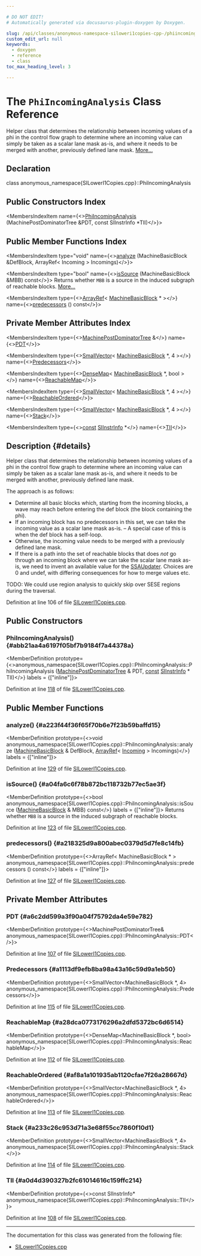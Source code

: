 ```yaml
---

# DO NOT EDIT!
# Automatically generated via docusaurus-plugin-doxygen by Doxygen.

slug: /api/classes/anonymous-namespace-siloweri1copies-cpp-/phiincominganalysis
custom_edit_url: null
keywords:
  - doxygen
  - reference
  - class
toc_max_heading_level: 3

---
```





# The `PhiIncomingAnalysis` Class Reference

<DoxygenPage pluginConfig={pluginConfig}>

Helper class that determines the relationship between incoming values of a phi in the control flow graph to determine where an incoming value can simply be taken as a scalar lane mask as-is, and where it needs to be merged with another, previously defined lane mask. <a href="#details">More...</a>

## Declaration

<CodeBlock>class anonymous_namespace{SILowerI1Copies.cpp}::PhiIncomingAnalysis</CodeBlock>

## Public Constructors Index

<MembersIndex>

<MembersIndexItem
  name={<><a href="#abb21aa4a6197f05bf7b9184f7a44378a">PhiIncomingAnalysis</a> (MachinePostDominatorTree &amp;PDT, const SIInstrInfo &#42;TII)</>}>
</MembersIndexItem>

</MembersIndex>

## Public Member Functions Index

<MembersIndex>

<MembersIndexItem
  type="void"
  name={<><a href="#a223f44f36f65f70b6e7f23b59baffd15">analyze</a> (MachineBasicBlock &amp;DefBlock, ArrayRef&lt; Incoming &gt; Incomings)</>}>
</MembersIndexItem>

<MembersIndexItem
  type="bool"
  name={<><a href="#a04fa6c6f78b872bc118732b77ec5ae3f">isSource</a> (MachineBasicBlock &amp;MBB) const</>}>
Returns whether <code>MBB</code> is a source in the induced subgraph of reachable blocks. <a href="#a04fa6c6f78b872bc118732b77ec5ae3f">More...</a>
</MembersIndexItem>

<MembersIndexItem
  type={<><a href="/docs/api/classes/llvm/arrayref">ArrayRef</a>&lt; <a href="/docs/api/classes/llvm/machinebasicblock">MachineBasicBlock</a> &#42; &gt;</>}
  name={<><a href="#a218325d9a800abec0379d5d7fe8c14fb">predecessors</a> () const</>}>
</MembersIndexItem>

</MembersIndex>

## Private Member Attributes Index

<MembersIndex>

<MembersIndexItem
  type={<><a href="/docs/api/classes/llvm/machinepostdominatortree">MachinePostDominatorTree</a> &amp;</>}
  name={<><a href="#a6c2dd599a3f90a04f75792da4e59e782">PDT</a></>}>
</MembersIndexItem>

<MembersIndexItem
  type={<><a href="/docs/api/classes/llvm/smallvector">SmallVector</a>&lt; <a href="/docs/api/classes/llvm/machinebasicblock">MachineBasicBlock</a> &#42;, 4 &gt;</>}
  name={<><a href="#a1113df9efb8ba98a43a16c59d9a1eb50">Predecessors</a></>}>
</MembersIndexItem>

<MembersIndexItem
  type={<><a href="/docs/api/classes/llvm/densemap">DenseMap</a>&lt; <a href="/docs/api/classes/llvm/machinebasicblock">MachineBasicBlock</a> &#42;, bool &gt;</>}
  name={<><a href="#a28dca0773176296a2dfd5372bc6d6514">ReachableMap</a></>}>
</MembersIndexItem>

<MembersIndexItem
  type={<><a href="/docs/api/classes/llvm/smallvector">SmallVector</a>&lt; <a href="/docs/api/classes/llvm/machinebasicblock">MachineBasicBlock</a> &#42;, 4 &gt;</>}
  name={<><a href="#af8a1a101935ab1120cfae7f26a28667d">ReachableOrdered</a></>}>
</MembersIndexItem>

<MembersIndexItem
  type={<><a href="/docs/api/classes/llvm/smallvector">SmallVector</a>&lt; <a href="/docs/api/classes/llvm/machinebasicblock">MachineBasicBlock</a> &#42;, 4 &gt;</>}
  name={<><a href="#a233c26c953d71a3e68f55cc7860f10d1">Stack</a></>}>
</MembersIndexItem>

<MembersIndexItem
  type={<><a href="/docs/api/files/lib/lib/target/lib/target/aarch64/aarch64promoteconstant-cpp/#a90f8350fecae261c25be85d38b451bff">const</a> <a href="/docs/api/classes/llvm/siinstrinfo">SIInstrInfo</a> &#42;</>}
  name={<><a href="#a0d4d390327b2fc61014616c159ffc214">TII</a></>}>
</MembersIndexItem>

</MembersIndex>

## Description {#details}

Helper class that determines the relationship between incoming values of a phi in the control flow graph to determine where an incoming value can simply be taken as a scalar lane mask as-is, and where it needs to be merged with another, previously defined lane mask.

The approach is as follows:
<ul>
<li>Determine all basic blocks which, starting from the incoming blocks, a wave may reach before entering the def block (the block containing the phi).</li>
<li>If an incoming block has no predecessors in this set, we can take the incoming value as a scalar lane mask as-is. – A special case of this is when the def block has a self-loop.</li>
<li>Otherwise, the incoming value needs to be merged with a previously defined lane mask.</li>
<li>If there is a path into the set of reachable blocks that does <em>not</em> go through an incoming block where we can take the scalar lane mask as-is, we need to invent an available value for the <a href="/docs/api/classes/llvm/ssaupdater">SSAUpdater</a>. Choices are 0 and undef, with differing consequences for how to merge values etc.</li>
</ul>


TODO: We could use region analysis to quickly skip over SESE regions during the traversal.

Definition at line 106 of file <a href="/docs/api/files/lib/lib/target/lib/target/amdgpu/siloweri1copies-cpp">SILowerI1Copies.cpp</a>.

<SectionDefinition>

## Public Constructors

### PhiIncomingAnalysis() {#abb21aa4a6197f05bf7b9184f7a44378a}

<MemberDefinition
  prototype={<>anonymous&#95;namespace&#123;SILowerI1Copies.cpp&#125;::PhiIncomingAnalysis::PhiIncomingAnalysis (<a href="/docs/api/classes/llvm/machinepostdominatortree">MachinePostDominatorTree</a> &amp; PDT, <a href="/docs/api/files/lib/lib/target/lib/target/aarch64/aarch64promoteconstant-cpp/#a90f8350fecae261c25be85d38b451bff">const</a> <a href="/docs/api/classes/llvm/siinstrinfo">SIInstrInfo</a> &#42; TII)</>}
  labels = {["inline"]}>

Definition at line <a href="/docs/api/files/lib/lib/target/lib/target/amdgpu/siloweri1copies-cpp/#l00118">118</a> of file <a href="/docs/api/files/lib/lib/target/lib/target/amdgpu/siloweri1copies-cpp">SILowerI1Copies.cpp</a>.
</MemberDefinition>

</SectionDefinition>

<SectionDefinition>

## Public Member Functions

### analyze() {#a223f44f36f65f70b6e7f23b59baffd15}

<MemberDefinition
  prototype={<>void anonymous&#95;namespace&#123;SILowerI1Copies.cpp&#125;::PhiIncomingAnalysis::analyze (<a href="/docs/api/classes/llvm/machinebasicblock">MachineBasicBlock</a> &amp; DefBlock, <a href="/docs/api/classes/llvm/arrayref">ArrayRef</a>&lt; <a href="/docs/api/structs/llvm/incoming">Incoming</a> &gt; Incomings)</>}
  labels = {["inline"]}>

Definition at line <a href="/docs/api/files/lib/lib/target/lib/target/amdgpu/siloweri1copies-cpp/#l00129">129</a> of file <a href="/docs/api/files/lib/lib/target/lib/target/amdgpu/siloweri1copies-cpp">SILowerI1Copies.cpp</a>.
</MemberDefinition>

### isSource() {#a04fa6c6f78b872bc118732b77ec5ae3f}

<MemberDefinition
  prototype={<>bool anonymous&#95;namespace&#123;SILowerI1Copies.cpp&#125;::PhiIncomingAnalysis::isSource (<a href="/docs/api/classes/llvm/machinebasicblock">MachineBasicBlock</a> &amp; MBB) const</>}
  labels = {["inline"]}>
Returns whether <code>MBB</code> is a source in the induced subgraph of reachable blocks.

Definition at line <a href="/docs/api/files/lib/lib/target/lib/target/amdgpu/siloweri1copies-cpp/#l00123">123</a> of file <a href="/docs/api/files/lib/lib/target/lib/target/amdgpu/siloweri1copies-cpp">SILowerI1Copies.cpp</a>.
</MemberDefinition>

### predecessors() {#a218325d9a800abec0379d5d7fe8c14fb}

<MemberDefinition
  prototype={<>ArrayRef&lt; MachineBasicBlock &#42; &gt; anonymous&#95;namespace&#123;SILowerI1Copies.cpp&#125;::PhiIncomingAnalysis::predecessors () const</>}
  labels = {["inline"]}>

Definition at line <a href="/docs/api/files/lib/lib/target/lib/target/amdgpu/siloweri1copies-cpp/#l00127">127</a> of file <a href="/docs/api/files/lib/lib/target/lib/target/amdgpu/siloweri1copies-cpp">SILowerI1Copies.cpp</a>.
</MemberDefinition>

</SectionDefinition>

<SectionDefinition>

## Private Member Attributes

### PDT {#a6c2dd599a3f90a04f75792da4e59e782}

<MemberDefinition
  prototype={<>MachinePostDominatorTree&amp; anonymous&#95;namespace&#123;SILowerI1Copies.cpp&#125;::PhiIncomingAnalysis::PDT</>}>

Definition at line <a href="/docs/api/files/lib/lib/target/lib/target/amdgpu/siloweri1copies-cpp/#l00107">107</a> of file <a href="/docs/api/files/lib/lib/target/lib/target/amdgpu/siloweri1copies-cpp">SILowerI1Copies.cpp</a>.
</MemberDefinition>

### Predecessors {#a1113df9efb8ba98a43a16c59d9a1eb50}

<MemberDefinition
  prototype={<>SmallVector&lt;MachineBasicBlock &#42;, 4&gt; anonymous&#95;namespace&#123;SILowerI1Copies.cpp&#125;::PhiIncomingAnalysis::Predecessors</>}>

Definition at line <a href="/docs/api/files/lib/lib/target/lib/target/amdgpu/siloweri1copies-cpp/#l00115">115</a> of file <a href="/docs/api/files/lib/lib/target/lib/target/amdgpu/siloweri1copies-cpp">SILowerI1Copies.cpp</a>.
</MemberDefinition>

### ReachableMap {#a28dca0773176296a2dfd5372bc6d6514}

<MemberDefinition
  prototype={<>DenseMap&lt;MachineBasicBlock &#42;, bool&gt; anonymous&#95;namespace&#123;SILowerI1Copies.cpp&#125;::PhiIncomingAnalysis::ReachableMap</>}>

Definition at line <a href="/docs/api/files/lib/lib/target/lib/target/amdgpu/siloweri1copies-cpp/#l00112">112</a> of file <a href="/docs/api/files/lib/lib/target/lib/target/amdgpu/siloweri1copies-cpp">SILowerI1Copies.cpp</a>.
</MemberDefinition>

### ReachableOrdered {#af8a1a101935ab1120cfae7f26a28667d}

<MemberDefinition
  prototype={<>SmallVector&lt;MachineBasicBlock &#42;, 4&gt; anonymous&#95;namespace&#123;SILowerI1Copies.cpp&#125;::PhiIncomingAnalysis::ReachableOrdered</>}>

Definition at line <a href="/docs/api/files/lib/lib/target/lib/target/amdgpu/siloweri1copies-cpp/#l00113">113</a> of file <a href="/docs/api/files/lib/lib/target/lib/target/amdgpu/siloweri1copies-cpp">SILowerI1Copies.cpp</a>.
</MemberDefinition>

### Stack {#a233c26c953d71a3e68f55cc7860f10d1}

<MemberDefinition
  prototype={<>SmallVector&lt;MachineBasicBlock &#42;, 4&gt; anonymous&#95;namespace&#123;SILowerI1Copies.cpp&#125;::PhiIncomingAnalysis::Stack</>}>

Definition at line <a href="/docs/api/files/lib/lib/target/lib/target/amdgpu/siloweri1copies-cpp/#l00114">114</a> of file <a href="/docs/api/files/lib/lib/target/lib/target/amdgpu/siloweri1copies-cpp">SILowerI1Copies.cpp</a>.
</MemberDefinition>

### TII {#a0d4d390327b2fc61014616c159ffc214}

<MemberDefinition
  prototype={<>const SIInstrInfo&#42; anonymous&#95;namespace&#123;SILowerI1Copies.cpp&#125;::PhiIncomingAnalysis::TII</>}>

Definition at line <a href="/docs/api/files/lib/lib/target/lib/target/amdgpu/siloweri1copies-cpp/#l00108">108</a> of file <a href="/docs/api/files/lib/lib/target/lib/target/amdgpu/siloweri1copies-cpp">SILowerI1Copies.cpp</a>.
</MemberDefinition>

</SectionDefinition>

<hr/>

The documentation for this class was generated from the following file:

<ul>
<li><a href="/docs/api/files/lib/lib/target/lib/target/amdgpu/siloweri1copies-cpp">SILowerI1Copies.cpp</a></li>
</ul>

</DoxygenPage>
